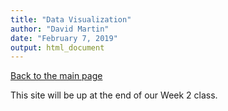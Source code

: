 ```yaml
---
title: "Data Visualization"
author: "David Martin"
date: "February 7, 2019"
output: html_document
---
```


[Back to the main page](bims8382.netlify.com)

This site will be up at the end of our Week 2 class.
